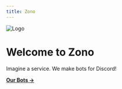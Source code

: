 ```yaml
---
title: Zono
---
```

![Logo](/logo.png)
# Welcome to Zono
Imagine a service. We make bots for Discord!
 

[**Our Bots →**](/swift)